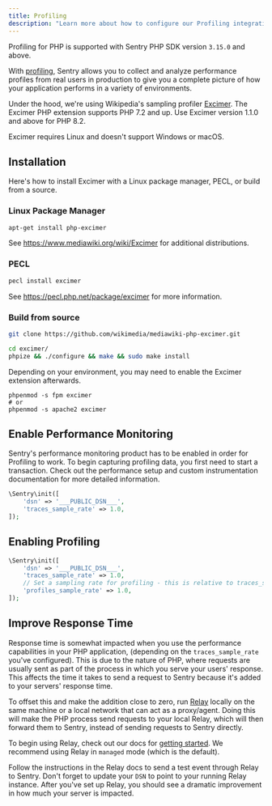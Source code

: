 ```yaml
---
title: Profiling
description: "Learn more about how to configure our Profiling integration and start profiling your code."
---
```


<Note>

Profiling for PHP is supported with Sentry PHP SDK version `3.15.0` and above.

</Note>

With [profiling](/product/profiling/), Sentry allows you to collect and analyze performance profiles from real users in production to give you a complete picture of how your application performs in a variety of environments.

Under the hood, we're using Wikipedia's sampling profiler [Excimer](https://github.com/wikimedia/mediawiki-php-excimer).
The Excimer PHP extension supports PHP 7.2 and up. Use Excimer version 1.1.0 and above for PHP 8.2.

<Note>

Excimer requires Linux and doesn't support Windows or macOS.

</Note>

## Installation

Here's how to install Excimer with a Linux package manager, PECL, or build from a source.

### Linux Package Manager

```bash
apt-get install php-excimer
```

See https://www.mediawiki.org/wiki/Excimer for additional distributions.

### PECL

```bash
pecl install excimer
```

See https://pecl.php.net/package/excimer for more information.

### Build from source

```bash
git clone https://github.com/wikimedia/mediawiki-php-excimer.git

cd excimer/
phpize && ./configure && make && sudo make install
```

Depending on your environment, you may need to enable the Excimer extension afterwards.

```
phpenmod -s fpm excimer
# or
phpenmod -s apache2 excimer
```

## Enable Performance Monitoring

Sentry's performance monitoring product has to be enabled in order for Profiling to work.
To begin capturing profiling data, you first need to start a transaction.
Check out the <PlatformLink to="/performance/">performance setup</PlatformLink> and <PlatformLink to="/performance/instrumentation/custom-instrumentation/">custom instrumentation</PlatformLink> documentation for more detailed information.

<SignInNote />

```php
\Sentry\init([
    'dsn' => '___PUBLIC_DSN___',
    'traces_sample_rate' => 1.0,
]);
```

## Enabling Profiling

<SignInNote />

```php
\Sentry\init([
    'dsn' => '___PUBLIC_DSN___',
    'traces_sample_rate' => 1.0,
    // Set a sampling rate for profiling - this is relative to traces_sample_rate
    'profiles_sample_rate' => 1.0,
]);
```

## Improve Response Time

Response time is somewhat impacted when you use the performance capabilities in your PHP application, (depending on the `traces_sample_rate` you've configured). This is due to the nature of PHP, where requests are usually sent as part of the process in which you serve your users' response. This affects the time it takes to send a request to Sentry because it's added to your servers' response time.

To offset this and make the addition close to zero, run [Relay](/product/relay/getting-started/) locally on the same machine or a local network that can act as a proxy/agent. Doing this will make the PHP process send requests to your local Relay, which will then forward them to Sentry, instead of sending requests to Sentry directly.

To begin using Relay, check out our docs for [getting started](/product/relay/getting-started/).
We recommend using Relay in `managed` mode (which is the default).

Follow the instructions in the Relay docs to send a test event through Relay to Sentry.
Don't forget to update your `DSN` to point to your running Relay instance.
After you've set up Relay, you should see a dramatic improvement in how much your server is impacted.
